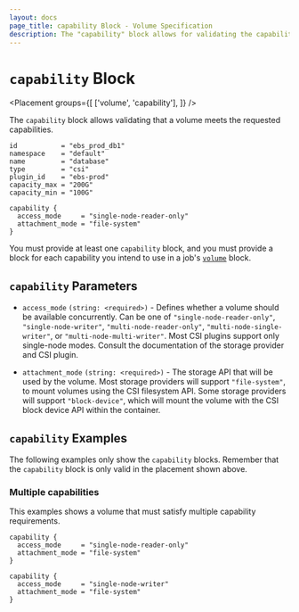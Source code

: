 ```yaml
---
layout: docs
page_title: capability Block - Volume Specification
description: The "capability" block allows for validating the capability of a volume.
---
```


# `capability` Block

<Placement
  groups={[
    ['volume', 'capability'],
  ]}
/>

The `capability` block allows validating that a volume meets the requested
capabilities.

```hcl
id           = "ebs_prod_db1"
namespace    = "default"
name         = "database"
type         = "csi"
plugin_id    = "ebs-prod"
capacity_max = "200G"
capacity_min = "100G"

capability {
  access_mode     = "single-node-reader-only"
  attachment_mode = "file-system"
}
```

You must provide at least one `capability` block, and you must provide a block
for each capability you intend to use in a job's [`volume`] block.

## `capability` Parameters

- `access_mode` `(string: <required>)` - Defines whether a volume should be
available concurrently. Can be one of `"single-node-reader-only"`,
`"single-node-writer"`, `"multi-node-reader-only"`,
`"multi-node-single-writer"`, or `"multi-node-multi-writer"`. Most CSI plugins
support only single-node modes. Consult the documentation of the storage
provider and CSI plugin.

- `attachment_mode` `(string: <required>)` - The storage API that will be used
by the volume. Most storage providers will support `"file-system"`, to mount
volumes using the CSI filesystem API. Some storage providers will support
`"block-device"`, which will mount the volume with the CSI block device API
within the container.

## `capability` Examples

The following examples only show the `capability` blocks. Remember that the
`capability` block is only valid in the placement shown above.

### Multiple capabilities

This examples shows a volume that must satisfy multiple capability
requirements.

```hcl
capability {
  access_mode     = "single-node-reader-only"
  attachment_mode = "file-system"
}

capability {
  access_mode     = "single-node-writer"
  attachment_mode = "file-system"
}
```

[`volume`]: /docs/job-specification/volume
